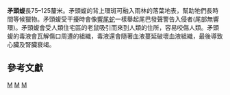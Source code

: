 {{Speciesbox
| image = Fer-de-Lance (Bothrops atrox) (26226565928).jpg
| genus = Bothrops
| species = atrox
| authority = ([[Carl_Linnaeus|Linnaeus]], [[自然系統第十版|1758]])
| synonyms = *''Coluber atrox'' <small>Linnaeus, 1758</small>
*[''Coluber''] ''ambiguus'' <small>[[Johann_Friedrich_Gmelin|Gmelin]], 1788</small>
*''Vipera Weigeli'' <small>[[François_Marie_Daudin|Daudin]], 1803</small>
*''Cophias holocericeus'' <br/><small>[[Prince_Maximilian_of_Wied-Neuwied|Wied-Neuwied]], 1821</small>
*''Trigonoceph''[''alus'']. ''atrox'' <br/><small>– [[Heinrich_Rudolf_Schinz|Schinz]], 1822</small>
*''Vipera atrox Weigelii'' <small>– Schinz, 1822</small>
*''Trigonoceph''[''alus'']. ''holocericeus'' <br/><small>– Schinz, 1822</small>
*''Bothrops furia'' <small>[[Johann_Georg_Wagler|Wagler]], 1824</small>
*''Bothrops tessellatus'' <small>Wagler, 1824</small>
*''Craspedocephalus atrox'' <br/><small>– [[Leopold_Fitzinger|Fitzinger]], 1826</small>
*''Craspedocephalus Weigelii'' <br/><small>– Fitzinger, 1826</small>
*[''Bothrops''] ''atrox'' <small>– Wagler, 1830</small>
*[''Bothrops''] ''ambiguus'' <small>– Wagler, 1830</small>
*''T''[''rigonocephalus'']. ''atrox'' <br/><small>– [[Hermann_Schlegel|Schlegel]], 1837</small>
*''Trigonocephalus Colombiensis'' <small>[[愛德華·哈洛韦尔_(爬虫学家)|Hallowell]], 1845</small>
*''Bothrops affinis'' <small>[[John_Edward_Gray|Gray]], 1849</small>
*''Bothrops atrox'' var. ''tessellatus'' <br/><small>– [[Giorgio_Jan|Jan]] & Sordelli, 1875</small>
*''Lachesis atrox'' <small>– [[George_Albert_Boulenger|Boulenger]], 1896</small>
*''Botrhops atrox'' <small>– [[Adrián_Recinos|Recinos]], 1913</small>
*''B''[''othrops'']. ''Neuvoiedii Venezuelenzi'' <small>Briceño Rossi, 1934</small>
*''Trimeresurus atrox'' <br/><small>– [[Karl_Patterson_Schmidt|Schmidt]] & Walker, 1943</small>
*''Bothrops atrox atrox'' <small>– [[Alphonse_Richard_Hoge|Hoge]], 1952</small>
*''Bothrops colombiensis'' <small>– Hoge, 1966</small>
*''Bothrops atrox colombiensis'' <br/><small>– Gubensk, Turk & Drujan, 1978</small>
*''Bothrops isabelae'' <br/><small>Sandner-Montilla, 1979</small>
*''Bothrops lanceolatus aidae'' <br/><small>Sandner-Montilla, 1981</small>
*''B''[''othrops'']. ''atrox aidae'' <br/><small>– [[Paulo_Vanzolini|Vanzolini]], 1986</small>
*''Bothrops lanceolatus nacaritae'' <small>Sandner-Montilla, 1990</small><ref name=McD99>McDiarmid RW, [[Jonathan_A._Campbell|Campbell JA]], Touré T. 1999. ''Snake Species of the World: A Taxonomic and Geographic Reference, Volume 1''. Herpetologists' League. 511 pp. {{ISBN|1-893777-00-6}} (series). {{ISBN|1-893777-01-4}} (volume).</ref>
}}

'''矛頭蝮'''長75–125釐米。矛頭蝮的背上環斑可融入雨林的落葉地表，幫助牠們長時間等候獵物。矛頭蝮受干擾時會像[[響尾蛇|響尾蛇]]一樣舉起尾巴發聲警告入侵者(尾部無響環)。矛頭蝮會受人類住宅區的老鼠吸引而來到人類的住所，容易咬傷人類。矛頭蝮的毒液會瓦解傷口周遭的組織，毒液還會隨著血液蔓延破壞血液組織，最後導致心臟及腎臟衰竭。
==參考文獻==
{{Reflist}}

{{Taxonbar}}
[[Category:蝮亞科|M]]
[[Category:卡尔·林奈命名的生物分类|M]]
[[Category:_1758年描述的爬行动物|M]]